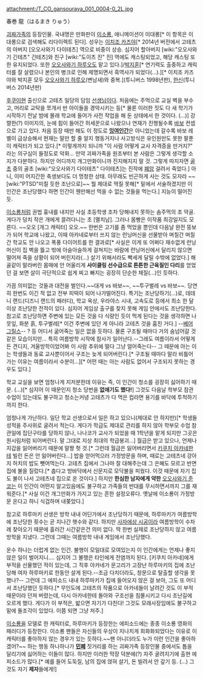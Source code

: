 attachment:/T_CO_gansouraya_001_0004-0_2L.jpg

春巻 龍（はるまき りゅう）

[[괴짜가족]]의 등장인물. 국내명은 만화판이 [[이소룡]], 애니메이션이 이대롱[* 이 항목은 이대롱으로 검색해도 리다이렉트 된다]. 성우는 [[이치조 카즈야]][* 2014년 버전에서 고테츠의 아버지 [오오사와기 다이테츠] 역으로 비중이 상승. 심지어 할아버지 [wiki:"오오사와기 긴테츠" 긴테츠]와 친구 [wiki:"도이츠 진" 진] 역에도 캐스팅되었고, 해당 캐스팅 또한 유지되었다. 또한 [[오오사와기 하루오]]도 맡고 있다.]/[[박조호|박지훈]][* 연기력도 출중하고 캐릭터를 잘 살렸으나 본인의 병크로 인해 제명되면서 흑역사가 되었다(...).][* 이치조 카즈야와 박지훈 모두 [[오오사와기 하루오]](변남새)와 중복.](투니버스 1998년판), [[한신(성우)|한신]](투니버스 2014년판)

[[후쿠이]]현 출신으로 고테츠 일당의 담임 [[선생님]]이다. 처음에는 주먹으로 교실 벽을 부수고, 머리로 교탁을 쪼개서 반 아이들을 경악시키는 등[* 물론 이러한 짓도 다 새 학기가 시작하기 전날 밤에 몰래 학교에 들어가 사전 작업을 해 둔 상태에서 한 것이다. (...)] 강렬한(?) 이미지의, 눈에 힘이 들어간 허세꾼으로 나왔으나 연재가 진행될수록 [[바보]] 컨셉으로 가고 있다. 처음 등장 때만 해도 이 정도로 '''[[잉여인간]]'''은 아니었는데 갈수록 바보 레벨이 급상승해서 현재는 말만 할 줄 알지 행동거지나 사고방식은 유인원만도 못한 팔푼이 캐릭터가 되고 있다.[* 이렇게까지 되니까 "이 사람 어떻게 교사 자격증을 딴거지?" 라는 의구심이 들정도로 악화… 만약 괴짜가족을 원조부터 본 사람은 그렇게 생각할 소지가 다분하다. 하지만 어디까지 개그만화이니까 진지해지지 말 것. 그렇게 따지자면 [[골초]] 중의 골초 [wiki:"오오사와기 다이테츠" 다이테츠]는 진작에 [[폐암]] 걸려서 죽었다.] 아니, 이미 어지간한 축생보다도 더 멍청한 상태. 아무래도 빈곤하게 사는 것도 모자라 ~~[wiki:"PTSD"미칠 듯한 조난으로]~~ 뭘 제대로 먹질 못해[* 밑에서 서술하겠지만 이 인간은 조난당했다 하면 인간이 웬만해선 먹을 수 없는 것들을 먹는다.] 지능이 떨어진 듯.

[[이소룡]]처럼 권법 흉내를 내지만 사실 초등학생 조차 당해내지 못하는 솜주먹의 초 약골. 게다가 덩치 작은 개에게 끌려다니는 초 [멸치남]. 그러나 몸빵은 이작품 최강일지도 모른다. ~~오오 [개그 캐릭터] 오오.~~ 한번은 고기를 좀 먹었을 뿐인데 다음날 완전 뚱보가 되어 학교에 나왔고, 이때 아카네로부터 쓰지 않는 런닝머신을 선물받아 며칠간 며칠간 학교도 안 나오고 폭풍 다이어트를 한 결과로[* 사실은 이게 또 어쩌다 재수없게 런닝머신이 집 벽을 뜷고 밖에 아슬아슬하게 걸쳐지는 바람에 런닝머신에서 달리지 않으면 떨어져 죽을 상황이 되어 버린지라(...) 살기 위해서라도 빡세게 달릴 수밖에 없었다.] 해골같이 말라버린 몸매에 안 어울리게 '''사이클링 선수급으로 튼튼한 근육질인 다리'''를 얻었던 걸 보면 살이 극단적으로 쉽게 찌고 빠지는 굉장히 단순한 체질(...)인 듯하다.

가끔 의미없는 것들과 대전을 벌인다.~~대게 vs 바보~~, ~~투구벌레 vs 바보~~. 당연히 한번도 이긴 적 없고 전부 피떡이 되어 나가떨어진다. 특기는 조난당하기(...)로, 데데니 랜드(디즈니 랜드의 패러디), 학교 옥상, 우라야스 시내, 고속도로 등에서 최소 한 달 이상 조난당한 전적이 있다. 심지어 게임상 출구를 찾지 못해 게임 안에서도 조난당한다. 참고로 조난당하면 주변에 있는 모든 것을 다 식량인 듯이 먹게 된다는 것을 생각하면 나뭇잎, 화분 흙, 투구벌레[* 이건 주변에 있던 게 아니라 고테츠 것을 훔친 거다.] --[[베어 그릴스]]-- ? 등 어디서 굶어죽는 일은 없을 듯하다. 물론 구조될 때마다 거의 숨넘어갈 것 같은 모습이지만… 특히 여름방학 시작에 참사가 일어난다.--그래도 여름이라서 어떻게든 견디지, 겨울방학이었어봐 이 사람 추위에 떨다 그냥 얼어죽는다-- 그 때문에 아는 이는 학생들과 동료 교사뿐이어서 구조는 늦게 되어버린다.[* 구조될 때마다 말라 비틀어 가는 이유는 여름이라서 수분이...][* 어떤 때는 아는 사람도 없어서 구조되지 못하는 경우도 있다.]

학교 교실을 보면 엄청나게 지저분한데 이유는 즉, 이 인간이 청소를 굉장히 싫어하기 때문. (...)[* 심지어 이 때문인지 청소 당번을 '''없애기도 했다!'''] 그것도 다음날 학부모 참관 수업이 있는데도 불구하고 청소는커녕 고테츠가 다 먹은 컵라면 용기를 바닥에 투척하기까지 한다.

엄청나게 가난하다. 일단 학교 선생으로서 일은 하고 있으니(제대로 안 하지만)[* 학생들 성적을 주사위로 굴려서 적는다. 게다가 학급도 제대로 관리를 하지 않아 학부모 수업 참관일에 집단구타를 당하지 않나, 나나코가 교사가 되었을 때 1학년을 맡게 되지만 그곳은 원시림처럼 되어버린다. 말 그대로 지상 최대의 학급붕괴…] 월급은 받고 있으나, 언제나 지갑을 잃어버리기 때문에 말짱 헛 것.[* 그런데 월급은 잃어버리면서 [[키쿠치 아카네]]한테 빌린 돈은 안 잃어버린다...] 밥을 얻어먹으러 가정방문을 하며, 때로는 고테츠네 강아지 허치의 밥도 뺏어먹는다. 고테츠 집에서 그나마 잘 대해주는데 그 은혜도 모르고 반면 집에 불을 질렀다.[* 춥다고 방바닥에서 신문지로 모닥불을 피웠다. 이것 때문에 자기 집도 불이 나서 고테츠네 집으로 온 것이다.] 하지만 '''한심한 남자에게 약한''' [[오오사와기 준코]]는 이 인간이 어떤지 알고있음에도 불구하고 가족들의 반대를 무시하면서까지 그를 재워준다.[* 사실 이건 개그만화가 가지고 있는 흔한 설정오류다. 옛날에 이소룡이 가정방문 온다고 하니 식겁하며 내쫒았다.]

참고로 하루마키 선생은 방학 내내 어딘가에서 조난당하기 때문에, 하루마키가 여름방학에 조난당한 횟수는 곧 지나간 햇수와 같다. 하지만 [[사자에상 시공]]이라 여름방학이 수차례 찾아오기 때문에 흘러간 시간같은건 의미 없다. 딱 한번 실제로 조난당하지 않고 여름방학을 지냈다. 그런데 그때는 여름방학 내내 게임에서 조난당했다.

운수 하나는 더럽게 없는 인간. 불행이 모일대로 모여있는지 이 인간에게는 언제나 좋지 않은 일이 벌어지니…. 심지어 그 불행은 타인에게 전염까지 된다. [키쿠치 아카네]에게 부적을 선물했던 적이 있는데, 그 직후 아카네가 문고리가 고장난 하루마키의 집에 조난당해 여자 하루마키로 한동안 살게 된다.--조금 다치더라도, 창문으로 탈출할 생각을 못했나?-- 그런데 그 에피소드 내내 하루마키가 집에 들어오지 않은 걸 보아, 그도 또 어디서 조난당했던 듯하다.[* 무인도에 고테츠의 작품으로 아카네들이 날려간 것도 이 부적 때문이라 던져 버렸는데, 다시 아카네한테 돌아와 구조선을 침몰시키고 다시 조난길에 오르게 했다. 게다가 이 부적은, 밟으면 자기가 다친다! 그것도 모래사장임에도 불구하고 밑에 돌조각이 있었다. 이쯤 되면 그냥 저주.]

[[이소룡]]을 모델로 한 캐릭터로, 하루마키가 등장한는 에피소드에는 종종 이소룡 영화의 패러디가 등장한다. 이소룡 팬들은 자신들의 우상이 지나치게 희화화되었다는 이유로 이 캐릭터를 좋아하지 않는 경우가 있는 듯하다.~~팬 아니더라도 누가 이런 인간을 좋아하겠어?~~ 하는 행동 하나하나가 '''[[민폐]]''' 짓거리를 하는 괴짜가족 등장인물 중에서도 톱을 달리기에 싫어하는 이들이 많다. 하지만 이러한 막장 덕분에(?) 자주 굴려지기에 출현 에피소드가 많다.[* 예를 들어 도둑질, 남의 집에 얹혀 살기, 돈 빌려서 안 갚기 등. (...) 그것도 자기 '''제자'''들에게!]
